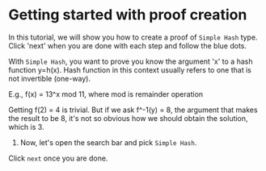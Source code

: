 
# Getting started with proof creation

In this tutorial, we will show you how to create a proof of `Simple Hash` type. Click 'next' when
you are done with each step and follow the blue
dots. <span className={styles.blueDot}></span>

With `Simple Hash`, you want to prove you know the argument 'x' to a hash function y=h(x). Hash
function in this context usually refers to one that is not invertible (one-way).

E.g., f(x) = 13^x mod 11, where mod is remainder operation

Getting f(2) = 4 is trivial. But if we ask f^-1(y) = 8, the argument that makes the result to be 8,
it's not so obvious how we should obtain the solution, which is 3.

1. Now, let's open the search bar and pick `Simple Hash`. 

Click `next` once you are done.
